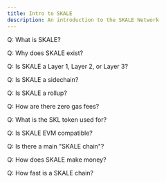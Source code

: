 ```yaml
---
title: Intro to SKALE
description: An introduction to the SKALE Network
---
```


Q: What is SKALE?

Q: Why does SKALE exist?

Q: Is SKALE a Layer 1, Layer 2, or Layer 3?

Q: Is SKALE a sidechain?

Q: Is SKALE a rollup?

Q: How are there zero gas fees?

Q: What is the SKL token used for?

Q: Is SKALE EVM compatible?

Q: Is there a main "SKALE chain"?

Q: How does SKALE make money?

Q: How fast is a SKALE chain?

